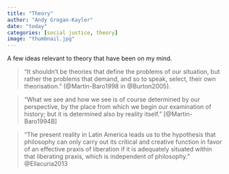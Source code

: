 ```yaml
---
title: "Theory"
author: "Andy Grogan-Kaylor"
date: "today"
categories: [social justice, theory]
image: "thumbnail.jpg"
---
```


A few ideas relevant to theory that have been on my mind.

> "It shouldn’t be theories that define the problems of our situation, but rather the problems that demand, and so to speak, select, their own theorisation." (@Martin-Baro1998 in @Burton2005).

> "What we see and how we see is of course determined by our perspective, by the place from which we begin our examination of history; but it is determined also by reality itself." [@Martin-Baro1994B]

> "The present reality in Latin America leads us to the hypothesis that philosophy can only carry out its critical and creative function in favor of an effective praxis of liberation if it is adequately situated within that liberating praxis, which is independent of philosophy." @Ellacuria2013



